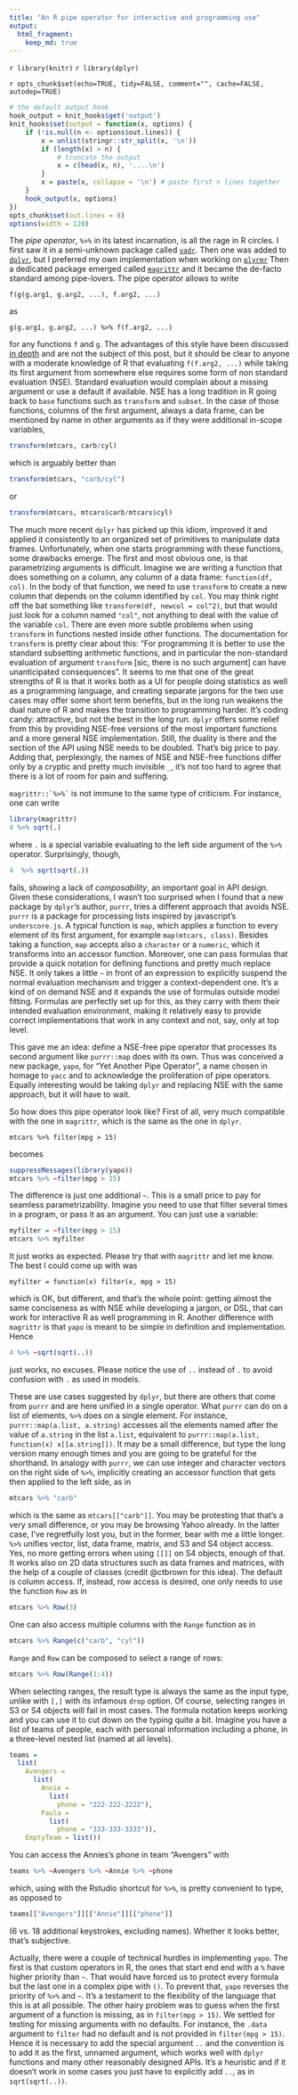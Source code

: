 ```yaml
---
title: "An R pipe operator for interactive and programming use"
output: 
  html_fragment:
    keep_md: true
---
```


`r library(knitr)`
`r library(dplyr)`


`r opts_chunk$set(echo=TRUE, tidy=FALSE, comment="", cache=FALSE, autodep=TRUE)`

```r
# the default output hook
hook_output = knit_hooks$get('output')
knit_hooks$set(output = function(x, options) {
	if (!is.null(n <- options$out.lines)) {
		x = unlist(stringr::str_split(x, '\n'))
		if (length(x) > n) {
			# truncate the output
			x = c(head(x, n), '....\n')
		}
		x = paste(x, collapse = '\n') # paste first n lines together
	}
	hook_output(x, options)
})
opts_chunk$set(out.lines = 8)
options(width = 120)
```


The *pipe operator*, `%>%` in its latest incarnation, is all the rage in R circles. I first saw it in a semi-unknown package called [`vadr`](https://github.com/crowding/vadr). Then one was added to [`dplyr`](https://github.com/hadley/dplyr), but I preferred my own implementation when working on [`plyrmr`](https://github.com/RevolutionAnalytics/plyrmr) Then a dedicated package emerged called [`magrittr`](http://github.com/smbache/magrittr) and it became the de-facto standard among pipe-lovers. The pipe operator allows to write 

```
f(g(g.arg1, g.arg2, ...), f.arg2, ...)
```

as 

```
g(g.arg1, g.arg2, ...) %>% f(f.arg2, ...)
```

for any functions `f` and `g`. The advantages of this style have been discussed [in depth](http://www.r-statistics.com/2014/08/simpler-r-coding-with-pipes-the-present-and-future-of-the-magrittr-package/) and are not the subject of this post, but it should be clear to anyone with a moderate knowledge of R that evaluating `f(f.arg2, ...)` while taking its first argument from somewhere else requires some form of non standard evaluation (NSE). Standard evaluation would complain about a missing argument or use a default if available. NSE has a long tradition in R going back to `base` functions such as `transform` and `subset`. In the case of those functions, columns of the first argument, always a data frame, can be mentioned by name in other arguments as if they were additional in-scope variables, 

```r
transform(mtcars, carb/cyl)
``` 
which is arguably better than 
```r
transform(mtcars, "carb/cyl")
``` 
or 
```r
transform(mtcars, mtcars$carb/mtcars$cyl)
```

The much more recent `dplyr` has picked up this idiom, improved it and applied it consistently to an organized set of primitives to manipulate data frames. Unfortunately, when one starts programming with these functions, some drawbacks emerge. The first and most obvious one, is that parametrizing arguments is difficult. Imagine we are writing a function that does something on a column, any column of a data frame: `function(df, col)`. In the body of that function, we need to use `transform` to create a new column that depends on the column identified by `col`. You may think right off the bat something like `transform(df, newcol = col^2)`, but that would just look for a column named `"col"`, not anything to deal with the value of the variable `col`. There are even more subtle problems when using `transform` in functions nested inside other functions. The documentation for `transform` is pretty clear about this: "For programming it is better to use the standard subsetting arithmetic functions, and in particular the non-standard evaluation of argument `transform` [sic, there is no such argument] can have unanticipated consequences". It seems to me that one of the great strengths of R is that it works both as a UI for people doing statistics as well as a programming language, and creating separate jargons for the two use cases may offer some short term benefits, but in the long run weakens the dual nature of R and makes the transition to programming harder. It's coding candy: attractive, but not the best in the long run. `dplyr` offers some relief from this by providing NSE-free versions of the most important functions and a more general NSE implementation. Still, the duality is there and the section of the API using NSE needs to be doubled. That's big price to pay. Adding that, perplexingly, the names of NSE and NSE-free functions differ only by a cryptic and pretty much invisible `_`, it's not too hard to agree that there is a lot of room for pain and suffering. 

``magrittr::`%>%` `` is not immune to the same type of criticism. For instance, one can write 

```r
library(magrittr)
4 %>% sqrt(.)
``` 
where `.` is a special variable evaluating to the left side argument of the `%>%` operator. Surprisingly, though, 

```r
4  %>% sqrt(sqrt(.))
``` 

fails, showing a lack of *composability*, an important goal in API design. Given these considerations, I wasn't too surprised when I found that a new package by `dplyr`'s author, `purrr`, tries a different approach that avoids NSE. `purrr` is a package for processing lists inspired by javascript's `underscore.js`. A typical function is `map`, which applies a function to every element of its first argument, for example `map(mtcars, class)`. Besides taking a function, `map` accepts also a `character` or a `numeric`, which it transforms into an accessor function. Moreover, one can pass formulas that provide a quick notation for defining functions and pretty much replace NSE. It only takes a little `~` in front of an expression to explicitly suspend the normal evaluation mechanism and trigger a context-dependent one. It's a kind of on demand NSE and it expands the use of formulas outside model fitting. Formulas are perfectly set up for this, as they carry with them their intended evaluation environment, making it relatively easy to provide correct implementations that work in any context and not, say, only at top level.

This gave me an idea: define a NSE-free pipe operator that processes its second argument like `purrr::map` does with its own. Thus was conceived a new package, `yapo`, for "Yet Another Pipe Operator", a name chosen in homage to `yacc` and to acknowledge the proliferation of pipe operators. Equally interesting would be taking `dplyr` and replacing NSE with the same approach, but it will have to wait.

So how does this pipe operator look like? First of all, very much compatible with the one in `magrittr`, which is the same as the one in `dplyr`. 

```
mtcars %>% filter(mpg > 15)
``` 
becomes 

```r
suppressMessages(library(yapo))
mtcars %>% ~filter(mpg > 15)
```

The difference is just one additional `~`. This is a small price to pay for seamless parametrizability. Imagine you need to use that filter several times in a program, or pass it as an argument. You can just use a variable:

```r
myfilter = ~filter(mpg > 15)
mtcars %>% myfilter
```

It just works as expected. Please try that with `magrittr` and let me know. The best I could come up with was 

```
myfilter = function(x) filter(x, mpg > 15)
``` 

which is OK, but different, and that's the whole point: getting almost the same conciseness as with NSE while developing a jargon, or DSL, that can work for interactive R as well programming in R.
Another difference with `magrittr` is that `yapo` is meant to be simple in definition and implementation. Hence 


```r
4 %>% ~sqrt(sqrt(..))
```

just works, no excuses. Please  notice the use of `..` instead of `.` to avoid confusion with `.` as used in models. 

These are use cases suggested by `dplyr`, but there are others that come from `purrr` and are here unified in a single operator. What `purrr` can do on a list of elements, ` %>% ` does on a single element. For instance, 
`purrr::map(a.list, a.string)` accesses all the elements named after the value of `a.string` in the list `a.list`, equivalent to `purrr::map(a.list, function(x) x[[a.string]])`. It may be a small difference, but type the long version many enough times and you are going to be grateful for the shorthand. In analogy with `purrr`, we can use integer and character vectors on the right side of `%>%`, implicitly creating an accessor function that gets then applied to the left side, as in  

```r
mtcars %>% "carb"
```
which is the same as `mtcars[["carb"]]`. You may be protesting that that's a very small difference, or you may be browsing Yahoo already. In the latter case, I've regretfully lost you, but in the former, bear with me a little longer. `%>%` unifies vector, list, data frame, matrix, and S3 and S4 object access. Yes, no more getting errors when using `[[]]` on S4 objects, enough of that. It works also on 2D data structures such as data frames and matrices, with the help of a couple of classes (credit @ctbrown for this idea). The default is column access. If, instead, row access is desired, one only needs to use the function `Row` as in 

```r
mtcars %>% Row(3)
```

One can also access multiple columns with the `Range` function as in 

```r
mtcars %>% Range(c("carb", "cyl"))
```

`Range` and `Row` can be composed to select a range of rows:

```r
mtcars %>% Row(Range(1:4))
```

When selecting ranges, the result type is always the same as the input type, unlike with `[,]` with its infamous `drop` option. Of course, selecting ranges in S3 or S4 objects will fail in most cases. The formula notation keeps working and you can use it to cut down on the typing quite a bit. Imagine you have a list of teams of people, each with personal information including a phone, in  a three-level nested list (named at all levels). 

```r
teams = 
  list(
    Avengers = 
      list(
        Annie = 
          list(
            phone = "222-222-2222"),
        Paula = 
          list(
            phone = "333-333-3333")),
    EmptyTeam = list())
```
  
You can access the Annies's phone in team "Avengers" with 

```r
teams %>% ~Avengers %>% ~Annie %>% ~phone
```

which, using with the Rstudio shortcut for `%>%`, is pretty convenient to type, as opposed to 

```r
teams[["Avengers"]][["Annie"]][["phone"]]
```

(6 vs. 18 additional keystrokes, excluding names). Whether it looks better, that's subjective.


Actually, there were a couple of technical hurdles in implementing `yapo`. The first is that custom operators in R, the ones that start end end with a `%` have higher priority than `~`. That would have forced us to protect every formula but the last one in a complex pipe  with `()`. To prevent that, `yapo` reverses the priority of `%>%` and `~`. It's a testament to the flexibility of the language that this is at all possible. The other hairy problem was to guess when the first argument of a function is missing, as in `filter(mpg > 15)`. We settled for testing for missing arguments with no defaults. For instance, the `.data` argument to `filter` had no default and is  not provided in `filter(mpg > 15)`. Hence it is necessary to add the special argument `..` and the convention is to add it as the first, unnamed argument, which works well with `dplyr` functions and many other reasonably designed APIs. It's a heuristic and if it doesn't work in some cases you just have to explicitly add `..`, as in `sqrt(sqrt(..))`.




